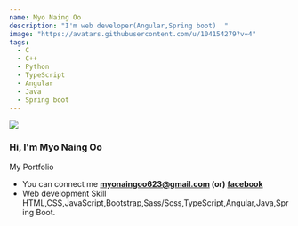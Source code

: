 ```yaml
---
name: Myo Naing Oo
description: "I'm web developer(Angular,Spring boot)  "
image: "https://avatars.githubusercontent.com/u/104154279?v=4"
tags:
  - C
  - C++
  - Python
  - TypeScript
  - Angular
  - Java
  - Spring boot
---
```


<div className="h-28 w-28 rounded-xl overflow-hidden mx-auto">
  <img src="https://avatars.githubusercontent.com/u/104154279?v=4" />
</div>

<h3 className="flex flex-col items-center justify-center  mt-5 mx-auto">
  <span> Hi, I'm Myo Naing Oo </span>
</h3>

<div className="flex flex-row justify-center">
<a herf="https://myonaingoo.github.io/" className="flex w-52 justify-center px-4 py-2 bg-violet-700 rounded-lg hover:bg-violet-950 " >My Portfolio</a>
</div>

- You can connect me **myonaingoo623@gmail.com (or) [facebook](https://www.facebook.com/profile.php?id=100066607411343)**
- Web development Skill
  HTML,CSS,JavaScript,Bootstrap,Sass/Scss,TypeScript,Angular,Java,Spring Boot.


